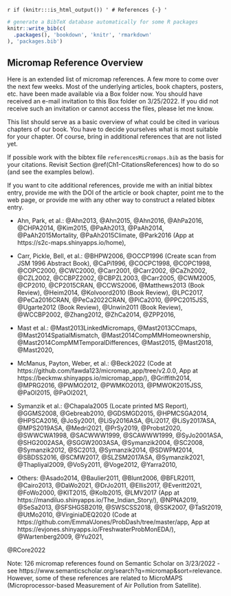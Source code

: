 \backmatter

`r if (knitr:::is_html_output()) '
# References {-}
'`

```r
# generate a BibTeX database automatically for some R packages
knitr::write_bib(c(
  .packages(), 'bookdown', 'knitr', 'rmarkdown'
), 'packages.bib')
```


## Micromap Reference Overview {#Ch99-MicromapReferenceOverview}


Here is an extended list of micromap references. A few more to come over the next few weeks.
Most of the underlying articles, book chapters, posters, etc. have been made available via a Box folder now.
You should have received an e-mail invitation to this Box folder on 3/25/2022.
If you did not receive such an invitation or cannot access the files,
please let me know.

This list should serve as a basic overview of what could be cited in various chapters of our book.
You have to decide yourselves what is most suitable for your chapter. Of course, bring in
additional references that are not listed yet. 

If possible work with the bibtex file `referencesMicromaps.bib` as the basis for your citations. 
Revisit Section \@ref(Ch1-CitationsReferences) how to do so (and see the examples below).

If you want to cite additional references, provide me with an initial bibtex entry,
provide me with the DOI of the article or book chapter, point me to the web page,
or provide me with any other way to construct a related bibtex entry.


- Ahn, Park, et al.:
@Ahn2013,
@Ahn2015,
@Ahn2016,
@AhPa2016,
@CHPA2014,
@Kim2015,
@PaAh2013,
@PaAh2014,
@PaAh2015Mortality,
@PaAh2015Climate,
@Park2016 (App at https://s2c-maps.shinyapps.io/home),


- Carr, Pickle, Bell, et al.:
@BHPW2006,
@OCCP1996 (Create scan from JSM 1996 Abstract Book),
@CaPi1996,
@COCPC1998,
@COPC1998,
@COPC2000,
@CWC2000,
@Carr2001,
@Carr2002,
@CaZh2002,
@CZL2002,
@CCBPZ2002,
@CBPZL2003,
@Carr2005,
@CWM2005,
@CP2010,
@CP2015CRAN,
@CCWS2006,
@Matthews2013 (Book Review),
@Heim2014,
@Kolvoord2010 (Book Review),
@LPC2017,
@PeCa2016CRAN,
@PeCa2022CRAN,
@PiCa2010,
@PPC2015JSS,
@Ugarte2012 (Book Review),
@Unwin2011 (Book Review),
@WCCBP2002,
@Zhang2012,
@ZhCa2014,
@ZPP2016,


- Mast et al.:
@Mast2013LinkedMicromaps,
@Mast2013CCmaps,
@Mast2014SpatialMismatch,
@Mast2014CompMMHomeownership,
@Mast2014CompMMTemporalDifferences,
@Mast2015,
@Mast2018,
@Mast2020,


- McManus, Payton, Weber, et al.:
@Beck2022 (Code at https://github.com/fawda123/micromap_app/tree/v2.0.0,
App at https://beckmw.shinyapps.io/micromap_app/),
@Griffith2014,
@MPRG2016,
@PWMO2012,
@PWMKO2013,
@PMWOK2015JSS,
@PaOl2015,
@PaOl2021,


- Symanzik et al.:
@Chapala2005 (Locate printed MS Report),
@GGMS2008,
@Gebreab2010,
@GDSMGD2015,
@HPMCSGA2014,
@HPSCA2016,
@JoSy2001,
@LiSy2016ASA,
@Li2017,
@LiSy2017ASA,
@MPS2019ASA,
@Medri2021,
@PrSy2019,
@Probst2020,
@SWWCWA1998,
@SACWWW1999,
@SCAWWW1999,
@SyJo2001ASA,
@SHG2002ASA,
@SGGW2003ASA,
@Symanzik2004,
@SC2008,
@Symanzik2012,
@SC2013,
@Symanzik2014,
@SDWPM2014,
@SBDSS2016,
@SCMW2017,
@SLZSM2017ASA,
@Symanzik2021,
@Thapliyal2009,
@VoSy2011,
@Voge2012,
@Yarra2010,


- Others:
@Asado2014,
@Baulier2011,
@Blunt2006,
@BFLR2011,
@Cairo2013,
@DaWo2021,
@DrJo2011,
@Ellis2017,
@Everitt2021,
@FoWo2000,
@KIT2015,
@Kolb2015,
@LMV2017 (App at https://mandiluo.shinyapps.io/The_Indian_Story/),
@NPNA2019,
@SeSa2013,
@SFSHGSB2019,
@SWSCSS2018,
@SSK2007,
@TaSt2019,
@UtMo2010,
@VirginiaDEQ2020 (Code at https://github.com/EmmaVJones/ProbDash/tree/master/app,
App at https://evjones.shinyapps.io/FreshwaterProbMonEDA/),
@Wartenberg2009,
@Yu2021,


@RCore2022

Note: 126 micromap references found on Semantic Scholar on 3/23/2022 - see
https://www.semanticscholar.org/search?q=micromap&sort=relevance.
However, some of these references are related to
MicroMAPS (Microprocessor-based Measurement of Air Pollution from Satellite).


\printbibliography[segment=\therefsegment,heading=subbibliography]

